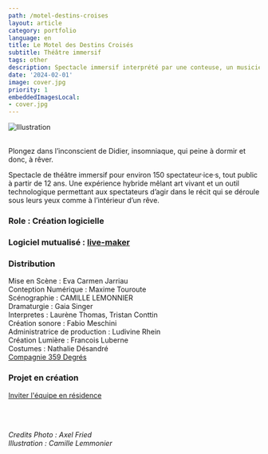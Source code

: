 ```yaml
---
path: /motel-destins-croises
layout: article
category: portfolio
language: en
title: Le Motel des Destins Croisés
subtitle: Théâtre immersif
tags: other
description: Spectacle immersif interprété par une conteuse, un musicien et un illustrateur.
date: '2024-02-01'
image: cover.jpg
priority: 1
embeddedImagesLocal:
- cover.jpg
---
```



![Illustration](./illustration.webp)
<br/>
<br/>

Plongez dans l’inconscient de Didier, insomniaque, qui peine à dormir et donc, à rêver.  

Spectacle de théâtre immersif pour environ 150 spectateur·ice·s, tout public à partir de 12 ans. Une expérience hybride mêlant art vivant et un outil technologique 
permettant aux spectateurs d’agir dans le récit qui se déroule sous leurs yeux comme à l’intérieur d’un rêve.



### Role : Création logicielle

### Logiciel mutualisé : [live-maker](/live-maker)

### Distribution
Mise en Scène : Eva Carmen Jarriau  
Conteption Numérique : Maxime Touroute  
Scénographie : CAMILLE LEMONNIER  
Dramaturgie : Gaia Singer  
Interpretes : Laurène Thomas, Tristan Conttin  
Création sonore : Fabio Meschini  
Administratrice de production : Ludivine Rhein  
Création Lumière : Francois Luberne  
Costumes : Nathalie Désandré  
[Compagnie 359 Degrés](https://www.359degres.com/)


### Projet en création
[Inviter l'équipe en résidence](mailto:contact@359degres.com)

<br/>
<br/>
  
_Credits Photo : Axel Fried  
Illustration : Camille Lemmonier_